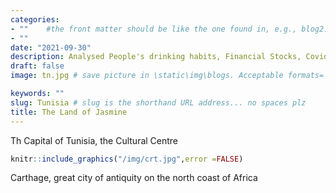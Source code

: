 ```yaml
---
categories:  
- ""    #the front matter should be like the one found in, e.g., blog2.md. It cannot be like the normal Rmd we used
- ""
date: "2021-09-30"
description: Analysed People's drinking habits, Financial Stocks, Covid Vaccinations, and Opinion polls for the 2021 German elections # the title that will show up once someone gets to this page
draft: false
image: tn.jpg # save picture in \static\img\blogs. Acceptable formats= jpg, jpeg, or png . Your iPhone pics wont work 

keywords: ""
slug: Tunisia # slug is the shorthand URL address... no spaces plz
title: The Land of Jasmine
---
```


Th Capital of Tunisia, the Cultural Centre

```r
knitr::include_graphics("/img/crt.jpg",error =FALSE)
```


Carthage, great city of antiquity on the north coast of Africa
